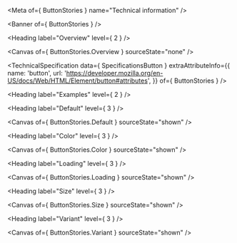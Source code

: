 
<Meta of={ ButtonStories } name="Technical information" />

<Banner of={ ButtonStories } />

<Heading label="Overview" level={ 2 } />

<Canvas of={ ButtonStories.Overview } sourceState="none" />

<TechnicalSpecification
  data={ SpecificationsButton }
  extraAttributeInfo={{
    name: 'button',
    url: 'https://developer.mozilla.org/en-US/docs/Web/HTML/Element/button#attributes',
  }}
  of={ ButtonStories } />

<Heading label="Examples" level={ 2 } />

<Heading label="Default" level={ 3 } />

<Canvas of={ ButtonStories.Default } sourceState="shown" />

<Heading label="Color" level={ 3 } />

<Canvas of={ ButtonStories.Color } sourceState="shown" />

<Heading label="Loading" level={ 3 } />

<Canvas of={ ButtonStories.Loading } sourceState="shown" />

<Heading label="Size" level={ 3 } />

<Canvas of={ ButtonStories.Size } sourceState="shown" />

<Heading label="Variant" level={ 3 } />

<Canvas of={ ButtonStories.Variant } sourceState="shown" />
